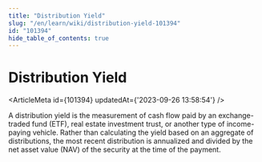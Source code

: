 ```yaml
---
title: "Distribution Yield"
slug: "/en/learn/wiki/distribution-yield-101394"
id: "101394"
hide_table_of_contents: true
---
```



# Distribution Yield

<ArticleMeta id={101394} updatedAt={'2023-09-26 13:58:54'} />
<div className='border-solid border-b border-t-0 my-4 border-[var(--ifm-color-gray-300)]' />

A distribution yield is the measurement of cash flow paid by an exchange-traded fund (ETF), real estate investment trust, or another type of income-paying vehicle. Rather than calculating the yield based on an aggregate of distributions, the most recent distribution is annualized and divided by the net asset value (NAV) of the security at the time of the payment.
